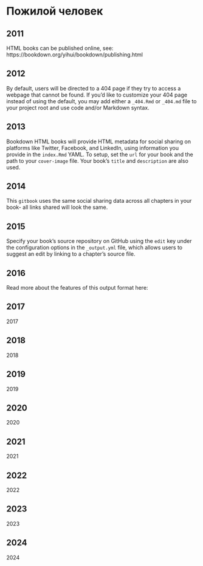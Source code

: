 # Пожилой человек {#share}  

## 2011

HTML books can be published online, see: https://bookdown.org/yihui/bookdown/publishing.html

## 2012

By default, users will be directed to a 404 page if they try to access a webpage that cannot be found. If you'd like to customize your 404 page instead of using the default, you may add either a `_404.Rmd` or `_404.md` file to your project root and use code and/or Markdown syntax.

## 2013

Bookdown HTML books will provide HTML metadata for social sharing on platforms like Twitter, Facebook, and LinkedIn, using information you provide in the `index.Rmd` YAML. To setup, set the `url` for your book and the path to your `cover-image` file. Your book's `title` and `description` are also used.

## 2014

This `gitbook` uses the same social sharing data across all chapters in your book- all links shared will look the same.

## 2015

Specify your book's source repository on GitHub using the `edit` key under the configuration options in the `_output.yml` file, which allows users to suggest an edit by linking to a chapter's source file. 

## 2016

Read more about the features of this output format here:

## 2017

2017

## 2018

2018

## 2019

2019

## 2020

2020

## 2021

2021

## 2022

2022

## 2023

2023

## 2024

2024

